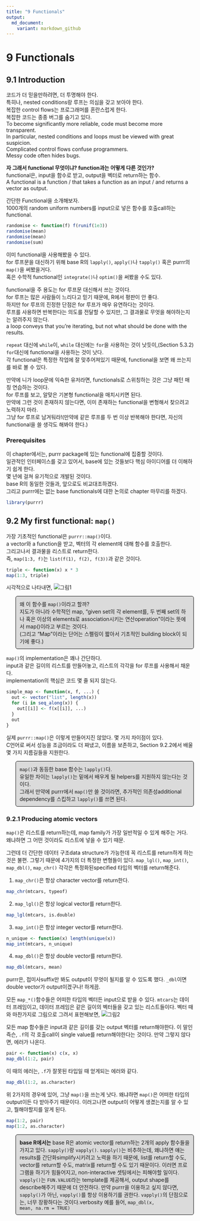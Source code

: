 ```yaml
---
title: "9 Functionals"
output:
  md_document:
    variant: markdown_github
---
```

# 9 Functionals

## 9.1 Introduction

코드가 더 믿을만하려면, 더 투명해야 한다. <br />
특히나, nested conditions랑 루프는 의심을 갖고 보아야 한다. <br />
복잡한 control flows는 프로그래머를 혼란스럽게 한다. <br />
복잡한 코드는 종종 버그를 숨기고 있다. <br />
To become significantly more reliable, code must become more transparent. <br />
In particular, nested conditions and loops must be viewed with great suspicion. <br /> 
Complicated control flows confuse programmers. <br />
Messy code often hides bugs.

**자 그래서 functional 무엇이냐? function과는 어떻게 다른 것인가?** <br />
functional은, input을 함수로 받고, output을 벡터로 return하는 함수. <br />
A functional is a function / that takes a function as an input / and returns a vector as output.

간단한 Functional을 소개해보자. <br />
1000개의 random uniform numbers를 input으로 넣은 함수를 호출call하는 functional.

```r
randomise <- function(f) f(runif(1e3))
randomise(mean)
randomise(mean)
randomise(sum)
```

이미 functional을 사용해봤을 수 있다. <br />
for 루프문을 대신하기 위해 base R의 `lapply()`, `apply()`나 `tapply()` 혹은 purrr의 `map()`을 써봤을거다. <br />
혹은 수학적 functional인 `integrate()`나 `optim()`을 써봤을 수도 있다.

functional을 주 용도는 for 루프문 대신해서 쓰는 것이다. <br />
for 루프는 많은 사람들이 느리다고 믿기 때문에, R에서 평판이 안 좋다. <br />
하지만 for 루프의 진정한 단점은 for 루프가 매우 유연하다는 것이다. <br />
루프를 사용하면 반복한다는 의도를 전달할 수 있지만, 그 결과물로 무엇을 해야하는지는 알려주지 않는다. <br />
a loop conveys that you’re iterating, but not what should be done with the results.

`repeat` 대신에 `while`이, `while` 대신에는 `for`을 사용하는 것이 낫듯이,(Section 5.3.2) <br />
`for`대신에 functional을 사용하는 것이 낫다. <br />
각 functional은 특정한 작업에 잘 맞추어져있기 때문에, functional을 보면 왜 쓰는지를 바로 볼 수 있다.

만약에 니가 loop문에 익숙한 유저라면, functionals로 스위칭하는 것은 그냥 패턴 매칭 연습하는 것이다. <br />
for 루프를 보고, 알맞은 기본형 functional을 매치시키면 된다. <br />
만약에 그런 것이 존재하지 않는다면, 이미 존재하는 functional을 변형해서 찾으려고 노력하지 마라. <br />
그냥 for 루프로 남겨둬라!(만약에 같은 루프를 두 번 이상 반복해야 한다면, 자신의 functional을 쓸 생각도 해봐야 한다.)

### Prerequisites
이 chapter에서는, purrr package에 있는 functional에 집중할 것이다. <br />
일관적인 인터페이스를 갖고 있어서, base에 있는 것들보다 핵심 아이디어를 더 이해하기 쉽게 한다. <br />
몇 년에 걸쳐 유기적으로 개발된 것이다. <br />
base R의 동일한 것들과, 앞으로도 비교대조하겠다. <br />
그리고 purrr에는 없는 base functionals에 대한 논의로 chapter 마무리를 하겠다.
```r
library(purrr)
```

## 9.2 My first functional: `map()`
가장 기초적인 functional은 `purrr::map()`이다. <br />
a vector와 a function을 받고, 벡터의 각 element에 대해 함수를 호출한다. <br />
그리고나서 결과물을 리스트로 return한다. <br />
즉, `map(1:3, f)`는 `list(f(1), f(2), f(3))`과 같은 것이다.

```r
triple <- function(x) x * 3
map(1:3, triple)
```

시각적으로 나타내면, 
![그림1](https://d33wubrfki0l68.cloudfront.net/f0494d020aa517ae7b1011cea4c4a9f21702df8b/2577b/diagrams/functionals/map.png)

<style>
p.comment {
background-color: #DBDBDB;
padding: 10px;
border: 1px solid black;
margin-left: 25px;
border-radius: 5px;
}
</style>

<p class="comment">
왜 이 함수를 `map()`이라고 할까? <br />
지도가 아니라 수학적인 map, "given set의 각 element를, 두 번째 set의 하나 혹은 이상의 elements로 association시키는 연산operation"이라는 뜻에서 map()이라고 부르는 것이다. <br />
(그리고 "Map"이라는 단어는 스펠링이 짧아서 기초적인 building block이 되기에 좋다.)
</p>

`map()`의 implementation은 꽤나 간단하다. <br />
input과 같은 길이의 리스트를 만들어놓고, 리스트의 각각을 for 루프를 사용해서 채운다. <br />
implementation의 핵심은 코드 몇 줄 되지 않는다.
```r
simple_map <- function(x, f, ...) {
  out <- vector("list", length(x))
  for (i in seq_along(x)) {
    out[[i]] <- f(x[[i]], ...)
  }
  out
}
```

실제 `purrr::map()`은 이렇게 만들어지진 않았다. 몇 가지 차이점이 있다. <br />
C언어로 써서 성능을 조금이라도 더 짜냈고, 이름을 보존하고, Section 9.2.2에서 배울 몇 가지 지름길들을 지원한다.

<p class="comment">
<code>map()</code>과 동등한 base 함수는 <code>lapply()</code>다. <br />
유일한 차이는 <code>lapply()</code>는 밑에서 배우게 될 helpers를 지원하지 않는다는 것이다. <br />
그래서 만약에 purrr에서 <code>map()</code>만 쓸 것이라면, 추가적인 의존성additional dependency를 스킵하고 <code>lapply()</code>를 쓰면 된다.
</p>

### 9.2.1 Producing atomic vectors
`map()`은 리스트를 return하는데, map family가 가장 일반적일 수 있게 해주는 거다.
왜냐하면 그 어떤 것이라도 리스트에 넣을 수 있기 때문.

그런데 더 간단한 데이터 구조data structure가 가능한데 꼭 리스트를 return하게 하는 것은 불편.
그렇기 때문에 4가지의 더 특정한 변형들이 있다. `map_lgl()`, `map_int()`, `map_dbl()`, `map_chr()`
각각은 특정화된specified 타입의 벡터를 return해준다.

1) `map_chr()`은 항상 character vector를 return한다.
```r
map_chr(mtcars, typeof)
```

2) `map_lgl()`은 항상 logical vector를 return한다.
```r
map_lgl(mtcars, is.double)
```

3) `map_int()`은 항상 integer vector를 return한다.
```r
n_unique <- function(x) length(unique(x))
map_int(mtcars, n_unique)
```

4) `map_dbl()`은 항상 double vector를 return한다.
```r
map_dbl(mtcars, mean)
```

purrr은, 접미사suffix만 봐도 output이 무엇이 될지를 알 수 있도록 했다.
`_dbl`이면 double vector가 output이겠구나! 하게끔. 

모든 `map_*()`함수들은 어떠한 타입의 벡터든 input으로 받을 수 있다. 
`mtcars`는 데이터 프레임이고, 데이터 프레임은 같은 길이의 벡터들을 갖고 있는 리스트들이다. 
벡터 때와 마찬가지로 그림으로 그려서 표현해보면,
![그림2](https://d33wubrfki0l68.cloudfront.net/12f6af8404d9723dff9cc665028a35f07759299d/d0d9a/diagrams/functionals/map-list.png)

모든 map 함수들은 input과 같은 길이를 갖는 output 벡터를 return해야한다. 
이 말인즉슨, `.f`의 각 호출call이 single value를 return해야한다는 것이다. 
만약 그렇지 않다면, 에러가 나온다.

```r
pair <- function(x) c(x, x)
map_dbl(1:2, pair)
```

이 때의 에러는, `.f`가 잘못된 타입일 때 얻게되는 에러와 같다.
```r
map_dbl(1:2, as.character)
```

위 2가지의 경우에 있어, 그냥 `map()`을 쓰는게 낫다. 
왜냐하면 `map()`은 어떠한 타입의 output이든 다 받아주기 때문이다.
이러고나면 output이 어떻게 생겼는지를 알 수 있고, 뭘해야할지를 알게 된다. 
```r
map(1:2, pair)
map(1:2, as.character)
```

<p class="comment">
<strong>base R에서는</strong>
base R은 atomic vector를 return하는 2개의 apply 함수들을 가지고 있다.
<code>sapply()</code>랑 <code>vapply()</code>.
<code>sapply()</code>는 비추하는데, 왜냐하면 얘는 results를 간단화simplify시키려고 노력을 하기 때문에,
list를 return할 수도, vector를 return할 수도, matrix를 return할 수도 있기 때문이다.
이러면 프로그램을 하기가 힘들어지고, non-interactive 셋팅에서는 피해야할 일이다. 
<code>vapply()</code>는 <code>FUN.VALUE</code>라는 template를 제공해서, output shape를 describe해주기 때문에 더 안전하다. 
만약 purrr을 이용하고 싶지 않다면, <code>sapply()</code>가 아닌, <code>vapply()</code>를 항상 이용하기를 권한다. 
<code>vapply()</code>의 단점으로는, 너무 장황하다는 것이다.verbosity
예를 들어, <code>map_dbl(x, mean, na.rm = TRUE)</code>
</p>
























